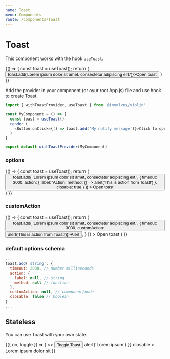 ---
name: Toast
menu: Components
route: /components/Toast
---


# Toast

This component works with the hook `useToast`.

<Playground>
  {() => {
    const toast = useToast();
    return (
      <Button onClick={() => toast.add('Lorem ipsum dolor sit amet, consectetur adipiscing elit.')}>Open toast</Button>
    )
  }}
</Playground>

<br />

Add the provider in your component (or oyur root App.js) file and use hook to create Toast.

```javascript
import { withToastProvider, useToast } from '@involves/violin'

const MyComponent = () => {
  const toast = useToast()
  render (
    <Button onClick={() => toast.add('My notify message')}>Click to open toast</Button>
  )
}

export default withToastProvider(MyComponent)
```

### options

<Playground>
  {() => {
    const toast = useToast();
    return (
      <Button
        onClick={() => toast.add(
          'Lorem ipsum dolor sit amet, consectetur adipiscing elit.',
          {
            timeout: 3000,
            action: {
              label: 'Action',
              method: () => alert('This is action from Toast!')
            },
            closable: true
          }
        )}
      >
        Open toast
      </Button>
    )
  }}
</Playground>


### customAction

<Playground>
  {() => {
    const toast = useToast();
    return (
      <Button
        onClick={() => toast.add(
          'Lorem ipsum dolor sit amet, consectetur adipiscing elit.',
          {
            timeout: 3000,
            customAction: <Button danger small onClick={() => alert('This is action from Toast!')}>Alert</Button>,
          }
        )}
      >
        Open toast
      </Button>
    )
  }}
</Playground>

### default options schema

```javascript
...
toast.add('string', {
  timeout: 2000, // number milliseconds
  action: {
    label: null, // string
    method: null // function
  },
  customAction: null, // component/node
  closable: false // boolean
}
...
```

## Stateless

You can use Toast with your own state.

<Playground>
  <Toggle initial={false}>
		{({ on, toggle }) => (
      <>
        <Button onClick={toggle}>Toggle Toast</Button>
        <Toast
          show={on}
          hide={toggle}
          action={{
            label: 'Click me',
            method: () => alert('Lorem ipsum')
          }}
          closable
        >
          Lorem ipsum dolor sit
        </Toast>
      </>
    )}
	</Toggle>
</Playground> 

<Props of={Toast} />
